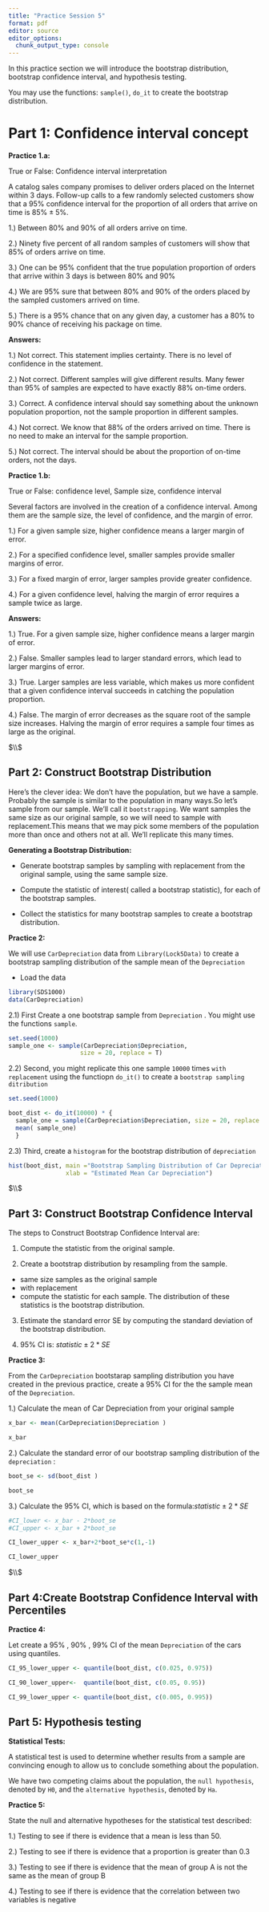 ```yaml
---
title: "Practice Session 5"
format: pdf
editor: source
editor_options: 
  chunk_output_type: console
---
```



In this practice section we will introduce the bootstrap distribution, bootstrap confidence interval, and hypothesis testing. 

You may use the functions: `sample()`, `do_it` to create the bootstrap distribution.


# Part 1: Confidence interval concept

**Practice 1.a:**

True or False: Confidence interval interpretation

A catalog sales company promises to deliver orders placed on the Internet within 3 days. Follow-up calls to a few randomly selected customers show that a $95\%$ confidence interval for the proportion of all orders that arrive on time is $85 \% \pm 5 \%$.


1.) Between $80\%$ and $90\%$ of all orders arrive on time.

2.) Ninety five percent of all random samples of customers will show that $85\%$ of orders arrive on time.

3.) One can be $95\%$ confident that the true population proportion of orders that arrive within 3 days is between $80\%$ and $90\%$

4.) We are $95\%$  sure that between $80\%$ and $90\%$ of the orders placed by the sampled customers arrived on time.

5.) There is a $95\%$ chance that on any given day, a customer has a $80\%$ to $90\%$ chance of receiving his package on time.


**Answers:**

1.) Not correct. This statement implies certainty. There is no level of confidence in the statement.

2.) Not correct. Different samples will give different results. Many fewer than $95\%$ of samples are expected to have exactly $88\%$ on-time orders.

3.) Correct. A confidence interval should say something about the unknown population proportion, not the sample proportion in different samples.

4.) Not correct. We know that $88\%$ of the orders arrived on time. There is no need to make an interval for the sample proportion.

5.) Not correct. The interval should be about the proportion of on-time orders, not the days.

**Practice 1.b: **

True or False: confidence level, Sample size, confidence interval

Several factors are involved in the creation of a confidence interval. Among them are the sample size, the level of confidence, and the margin of error. 

1.) For a given sample size, higher confidence means a larger margin of error.

2.) For a specified confidence level, smaller samples provide smaller margins of error.

3.) For a fixed margin of error, larger samples provide greater confidence.

4.) For a given confidence level, halving the margin of error requires a sample twice as large.

**Answers:**

1.) True. For a given sample size, higher confidence means a larger margin of error.

2.) False. Smaller samples lead to larger  standard errors, which lead to larger margins of error.

3.) True. Larger samples are less variable, which makes us more confident that a given confidence interval succeeds in catching the population proportion.

4.) False. The margin of error decreases as the square root of the sample size increases. Halving the margin of error requires a sample four times as large as the original.

$\\$

## Part 2: Construct Bootstrap Distribution 

Here’s the clever idea: We don’t have the population, but we have a sample. Probably the sample is similar to the population in many ways.So let’s sample from our sample. We’ll call it `bootstrapping`. We want samples the same size as our original sample, so we will need to sample with replacement.This means that we may pick some members of the population more than once and others not at all. We’ll replicate this many times.


**Generating a Bootstrap Distribution:**

* Generate bootstrap samples by sampling with replacement from the original sample, using the same sample size.

* Compute the statistic of interest( called a bootstrap statistic), for each of the bootstrap samples.

* Collect the statistics for many bootstrap samples to create a bootstrap distribution.

**Practice 2:**

We will use  `CarDepreciation` data from ` Library(Lock5Data)` to create a bootstrap sampling distribution of the sample mean of the ` Depreciation`


* Load the data
```r
library(SDS1000)
data(CarDepreciation)
```


2.1) First  Create a one bootstrap sample from `Depreciation` . You might use the functions `sample`.


```r

set.seed(1000)
sample_one <- sample(CarDepreciation$Depreciation, 
                    size = 20, replace = T)

```

2.2) Second, you might replicate this one sample `10000` times `with replacement` using the functiopn ` do_it()` to create a `bootstrap sampling ditribution`

```r

set.seed(1000)

boot_dist <- do_it(10000) * {
  sample_one = sample(CarDepreciation$Depreciation, size = 20, replace = T)
  mean( sample_one)
  }
```

2.3) Third, create a `histogram` for the bootstrap distribution of `depreciation` 

```r
hist(boot_dist, main ="Bootstrap Sampling Distribution of Car Depreciation ",
                xlab = "Estimated Mean Car Depreciation")

```

$\\$

## Part 3: Construct Bootstrap Confidence Interval

The steps to Construct Bootstrap Confidence Interval are: 

1. Compute the statistic from the original sample.

2. Create a bootstrap distribution by resampling from the sample.
* same size samples as the original sample
* with replacement
* compute the statistic for each sample.
The distribution of these statistics is the bootstrap distribution.

3. Estimate the standard error SE by computing the standard deviation of the bootstrap distribution.

4. $95\%$  CI is: $statistic\pm 2*SE$


**Practice 3:**

From the `CarDepreciation` bootstarap sampling distribution you have created in the previous practice, create a $95\%$  CI for the the sample mean of the `Depreciation`.

1.) Calculate the mean of Car Depreciation from your original sample

```r
x_bar <- mean(CarDepreciation$Depreciation )

x_bar
```

2.) Calculate the standard error of our bootstrap sampling distribution of the `depreciation` :

```r
boot_se <- sd(boot_dist )

boot_se
```


3.) Calculate the $95\%$ CI, which is based on the formula:$statistic\pm 2*SE$

```r

#CI_lower <- x_bar - 2*boot_se
#CI_upper <- x_bar + 2*boot_se

CI_lower_upper <- x_bar+2*boot_se*c(1,-1)

CI_lower_upper


```


$\\$

## Part 4:Create Bootstrap Confidence Interval with Percentiles

**Practice 4:**

Let create a $95\%$ , $90\%$ , $99\%$ CI of the mean `Depreciation` of the cars using quantiles. 

```r
CI_95_lower_upper <- quantile(boot_dist, c(0.025, 0.975))

CI_90_lower_upper<-  quantile(boot_dist, c(0.05, 0.95))

CI_99_lower_upper <- quantile(boot_dist, c(0.005, 0.995))

```


## Part 5: Hypothesis testing 

**Statistical Tests:**

A statistical test is used to determine whether results from a sample are convincing enough to allow us to conclude something about the population.

 We have two competing claims about the population, the `null hypothesis`, denoted by `H0`, and the `alternative hypothesis`, denoted by `Ha`.
 
**Practice 5:**
 
State the null and alternative hypotheses for the statistical test described:

1.) Testing to see if there is evidence that a mean
is less than 50.

2.) Testing to see if there is evidence that a proportion is greater than 0.3

3.) Testing to see if there is evidence that the mean
of group A is not the same as the mean of group B

4.) Testing to see if there is evidence that the
correlation between two variables is negative
